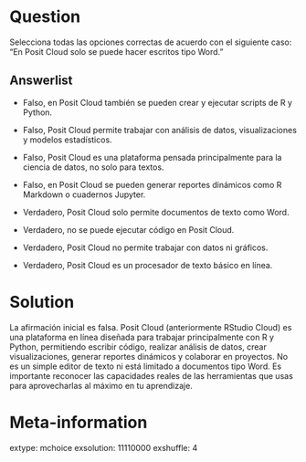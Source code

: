 Question
========
Selecciona todas las opciones correctas de acuerdo con el siguiente caso:
"En Posit Cloud solo se puede hacer escritos tipo Word."


Answerlist
----------
* Falso, en Posit Cloud también se pueden crear y ejecutar scripts de R y Python.

* Falso, Posit Cloud permite trabajar con análisis de datos, visualizaciones y modelos estadísticos.

* Falso, Posit Cloud es una plataforma pensada principalmente para la ciencia de datos, no solo para textos.

* Falso, en Posit Cloud se pueden generar reportes dinámicos como R Markdown o cuadernos Jupyter.

* Verdadero, Posit Cloud solo permite documentos de texto como Word.

* Verdadero, no se puede ejecutar código en Posit Cloud.

* Verdadero, Posit Cloud no permite trabajar con datos ni gráficos.

* Verdadero, Posit Cloud es un procesador de texto básico en línea.


Solution
========
La afirmación inicial es falsa. Posit Cloud (anteriormente RStudio Cloud) es una plataforma en línea diseñada para trabajar principalmente con R y Python, permitiendo escribir código, realizar análisis de datos, crear visualizaciones, generar reportes dinámicos y colaborar en proyectos. No es un simple editor de texto ni está limitado a documentos tipo Word. Es importante reconocer las capacidades reales de las herramientas que usas para aprovecharlas al máximo en tu aprendizaje.



Meta-information
================
extype: mchoice
exsolution: 11110000
exshuffle: 4